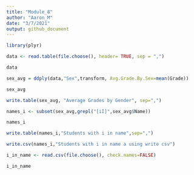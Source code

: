 ---
title: "Module_8"
author: "Aaron_M"
date: "3/7/2021"
output: github_document 
---

```{r}

library(plyr)

```

```{r}

data <- read.table(file.choose(), header= TRUE, sep = ",")

data

```

```{r}

sex_avg = ddply(data,"Sex",transform, Avg.Grade.By.Sex=mean(Grade))

sex_avg

```

```{r}

write.table(sex_avg, "Average Grades by Gender", sep=",")

```

```{r}

names_i <- subset(sex_avg,grepl("[iI]",sex_avg$Name))

names_i

```

```{r}

write.table(names_i,"Students with i in name",sep=",")

write.csv(names_i,"Students with i in name a using write csv")

```

```{r}

i_in_name <- read.csv(file.choose(), check.names=FALSE)

i_in_name

```